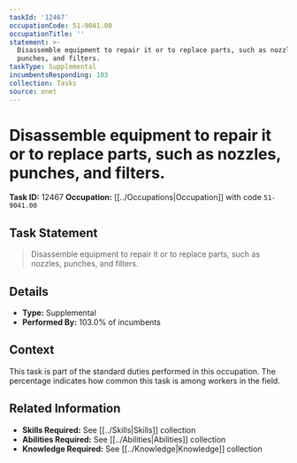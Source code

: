 ```yaml
---
taskId: '12467'
occupationCode: 51-9041.00
occupationTitle: ''
statement: >-
  Disassemble equipment to repair it or to replace parts, such as nozzles,
  punches, and filters.
taskType: Supplemental
incumbentsResponding: 103
collection: Tasks
source: onet
---
```

# Disassemble equipment to repair it or to replace parts, such as nozzles, punches, and filters.

**Task ID:** 12467
**Occupation:** [[../Occupations|Occupation]] with code `51-9041.00`

## Task Statement

> Disassemble equipment to repair it or to replace parts, such as nozzles, punches, and filters.

## Details

- **Type:** Supplemental
- **Performed By:** 103.0% of incumbents

## Context

This task is part of the standard duties performed in this occupation. The percentage indicates how common this task is among workers in the field.

## Related Information

- **Skills Required:** See [[../Skills|Skills]] collection
- **Abilities Required:** See [[../Abilities|Abilities]] collection
- **Knowledge Required:** See [[../Knowledge|Knowledge]] collection
